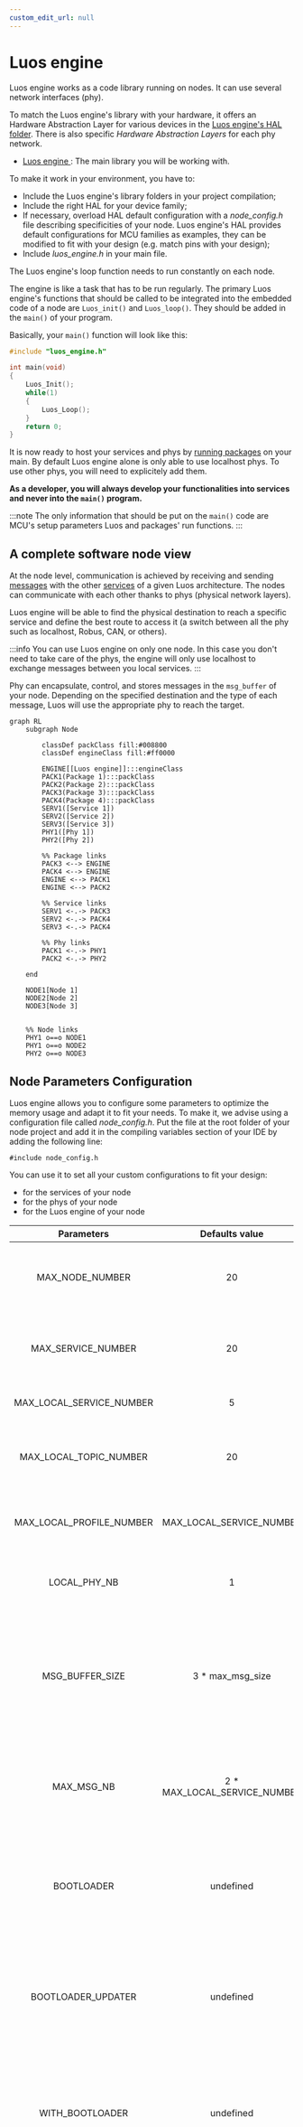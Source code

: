 ```yaml
---
custom_edit_url: null
---
```



# Luos engine

Luos engine works as a code library running on nodes. It can use several network interfaces (phy).

To match the Luos engine's library with your hardware, it offers an <Tooltip def={useDocusaurusContext().siteConfig.customFields.luoshal_def}>Hardware Abstraction Layer</Tooltip> for various devices in the <a href="https://github.com/Luos-io/luos_engine/tree/main/engine/HAL" target="_blank" rel="external nofollow">Luos engine's HAL folder</a>.
There is also specific _Hardware Abstraction Layers_ for each phy network.

- <a href="https://github.com/Luos-io/luos_engine" target="_blank" rel="external nofollow">
    Luos engine
    <IconExternalLink width="10"></IconExternalLink>
  </a>
  : The main library you will be working with.

To make it work in your environment, you have to:

- Include the Luos engine's library folders in your project compilation;
- Include the right HAL for your device family;
- If necessary, overload HAL default configuration with a _node_config.h_ file describing specificities of your node. Luos engine's HAL provides default configurations for MCU families as examples, they can be modified to fit with your design (e.g. match pins with your design);
- Include _luos_engine.h_ in your main file.

The Luos engine's loop function needs to run constantly on each node.

The engine is like a task that has to be run regularly. The primary Luos engine's functions that should be called to be integrated into the embedded code of a node are `Luos_init()` and `Luos_loop()`. They should be added in the `main()` of your program.

Basically, your `main()` function will look like this:

```c
#include "luos_engine.h"

int main(void)
{
    Luos_Init();
    while(1)
    {
        Luos_Loop();
    }
    return 0;
}
```

It is now ready to host your services and phys by [running packages](../packages/index.mdx) on your main. By default Luos engine alone is only able to use localhost phys. To use other phys, you will need to explicitely add them.

**As a developer, you will always develop your functionalities into services and never into the `main()` program.**

:::note
The only information that should be put on the `main()` code are MCU's setup parameters Luos and packages' run functions.
:::

## A complete software node view

At the node level, communication is achieved by receiving and sending [messages](../messages/index.mdx) with the other [services](../services/index.mdx) of a given Luos architecture. The nodes can communicate with each other thanks to <Tooltip def={useDocusaurusContext().siteConfig.customFields.phy_def}>phys (physical network layers)</Tooltip>.

Luos engine will be able to find the physical destination to reach a specific service and define the best route to access it (a switch between all the phy such as localhost, Robus, CAN, or others).

:::info
You can use Luos engine on only one node. In this case you don't need to take care of the phys, the engine will only use localhost to exchange messages between you local services.
:::

Phy can encapsulate, control, and stores messages in the `msg_buffer` of your node. Depending on the specified destination and the type of each message, Luos will use the appropriate phy to reach the target.

```mermaid
graph RL
    subgraph Node

        classDef packClass fill:#008800
        classDef engineClass fill:#ff0000

        ENGINE[[Luos engine]]:::engineClass
        PACK1(Package 1):::packClass
        PACK2(Package 2):::packClass
        PACK3(Package 3):::packClass
        PACK4(Package 4):::packClass
        SERV1([Service 1])
        SERV2([Service 2])
        SERV3([Service 3])
        PHY1([Phy 1])
        PHY2([Phy 2])

        %% Package links
        PACK3 <--> ENGINE
        PACK4 <--> ENGINE
        ENGINE <--> PACK1
        ENGINE <--> PACK2

        %% Service links
        SERV1 <-.-> PACK3
        SERV2 <-.-> PACK4
        SERV3 <-.-> PACK4

        %% Phy links
        PACK1 <-.-> PHY1
        PACK2 <-.-> PHY2

    end

    NODE1[Node 1]
    NODE2[Node 2]
    NODE3[Node 3]


    %% Node links
    PHY1 o==o NODE1
    PHY1 o==o NODE2
    PHY2 o==o NODE3
```

## Node Parameters Configuration

Luos engine allows you to configure some parameters to optimize the memory usage and adapt it to fit your needs. To make it, we advise using a configuration file called _node_config.h_. Put the file at the root folder of your node project and add it in the compiling variables section of your IDE by adding the following line:

`#include node_config.h`

You can use it to set all your custom configurations to fit your design:

- for the services of your node
- for the phys of your node
- for the Luos engine of your node

|        Parameters        |        Defaults value         |                                                                 Description                                                                 |
| :----------------------: | :---------------------------: | :-----------------------------------------------------------------------------------------------------------------------------------------: |
|     MAX_NODE_NUMBER      |              20               |                                       Max number of node that could be detected on the architecture.                                        |
|    MAX_SERVICE_NUMBER    |              20               |                                     Max number of services that could be detected in the architecture.                                      |
| MAX_LOCAL_SERVICE_NUMBER |               5               |                                                       Number of services in the node.                                                       |
|  MAX_LOCAL_TOPIC_NUMBER  |              20               |                                        Max number of pub/sub topics used by all the local services.                                         |
| MAX_LOCAL_PROFILE_NUMBER |   MAX_LOCAL_SERVICE_NUMBER    |                                           Max number of profiles used by all the local services.                                            |
|       LOCAL_PHY_NB       |               1               |                                           Max number of different network interface on the node.                                            |
|     MSG_BUFFER_SIZE      |       3 \* max_msg_size       |                Size of the Luos message storage. Messages waiting to be treated or re-transmitted are stored in this buffer.                |
|        MAX_MSG_NB        | 2 \* MAX_LOCAL_SERVICE_NUMBER |                                 The max number of messages that can be referenced by Luos at the same time.                                 |
|        BOOTLOADER        |           undefined           |            By adding this flag you will compile Luos_engine as a bootloader (learn more about it [here](/tutorials/bootloader)).            |
|    BOOTLOADER_UPDATER    |           undefined           |        By adding this flag you will compile Luos_engine as a bootloader updater (learn more about it [here](/tutorials/bootloader)).        |
|     WITH_BOOTLOADER      |           undefined           |     By adding this flag you will compile Luos_engine to run on top of a bootloader (learn more about it [here](/tutorials/bootloader)).     |
|          NO_RTB          |           undefined           | By adding this flag you will compile Luos_engine without any routing table management. Use it to save RAM if you only have driver services. |

You will find the default configuration for Luos engine in the file <a href="https://github.com/Luos-io/luos_engine/blob/main/engine/engine_config.h" target="_blank" rel="external nofollow">engine_config.h<IconExternalLink width="10"></IconExternalLink>\_</a>.

Check the _Luos_hal_config.h_ and your _Network_hal_config.h_ of your MCU family to see parameters that can be changed to fit your design.

> **Note:** [Every example](https://github.com/Luos-io/luos_engine/tree/main/examples/projects) provided by Luos has a _node_config.h_ file that can be used as a base to fit your project's needs.

## Luos Statistics

Into Luos embedded code, you are given the opportunity to obtain important information about different factors of the functioning of each node, as you can find stored several statistical values in the specific field of the structure that describes each node, like for example, the MCUs memory utilization, or timing information.

The statistics of a node can be occupied from any other node of the system, giving you the chance to explore the behavior of all your MCUs by having direct access to any of them.

More details of how to access the statistics are given in the [Monitoring tools page](../../tools/monitoring.mdx).
